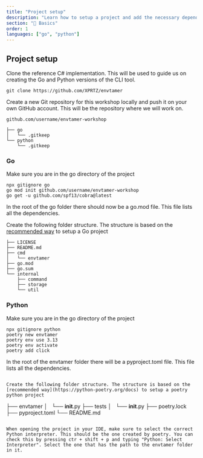 ```yaml
---
title: "Project setup"
description: "Learn how to setup a project and add the necessary dependencies and packages"
section: "🚀 Basics"
order: 1
languages: ["go", "python"]
---
```


## Project setup

Clone the reference C# implementation. This will be used to guide us on creating the Go and Python versions of the CLI tool.

```
git clone https://github.com/XPRTZ/envtamer
```

Create a new Git repository for this workshop locally and push it on your own GitHub account. This will be the repository where we will work on.

```
github.com/username/envtamer-workshop
```

```
├── go
│   └── .gitkeep
└── python
    └── .gitkeep
```

### Go

Make sure you are in the go directory of the project

```
npx gitignore go
go mod init github.com/username/envtamer-workshop
go get -u github.com/spf13/cobra@latest
```

In the root of the go folder there should now be a go.mod file. This file lists all the dependencies.

Create the following folder structure. The structure is based on the [recommended way](https://github.com/golang-standards/project-layout) to setup a Go project

```
├── LICENSE
├── README.md
├── cmd
│   └── envtamer
├── go.mod
├── go.sum
└── internal
    ├── command
    ├── storage
    └── util
```

### Python

Make sure you are in the go directory of the project

```
npx gitignore python
poetry new envtamer
poetry env use 3.13
poetry env activate
poetry add click
```

In the root of the envtamer folder there will be a pyproject.toml file. This file lists all the dependencies.

```

Create the following folder structure. The structure is based on the [recommended way](https://python-poetry.org/docs) to setup a poetry python project

```
├── envtamer
│   └── __init__.py
├── tests
│   └── __init__.py
├── poetry.lock
├── pyproject.toml
└── README.md
```

When opening the project in your IDE, make sure to select the correct Python interpreter. This should be the one created by poetry. You can check this by pressing ctr + shift + p and typing "Python: Select Interpreter". Select the one that has the path to the envtamer folder in it.

```